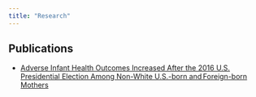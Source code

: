 ```yaml
---
title: "Research"
---
```


## Publications

- [Adverse Infant Health Outcomes Increased After the 2016 U.S. Presidential Election Among Non-White U.S.-born and Foreign-born Mothers](https://read.dukeupress.edu/demography/article/61/4/1211/390020/Adverse-Infant-Health-Outcomes-Increased-After-the)